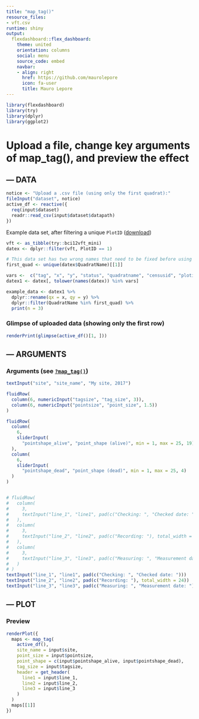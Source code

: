```yaml
---
title: "map_tag()"
resource_files:
- vft.csv
runtime: shiny
output:
  flexdashboard::flex_dashboard:
    theme: united
    orientation: columns
    social: menu
    source_code: embed
    navbar:
    - align: right
      href: https://github.com/maurolepore
      icon: fa-user
      title: Mauro Lepore
---
```


```r
library(flexdashboard)
library(try)
library(dplyr)
library(ggplot2)
```

Upload a file, change key arguments of map_tag(), and preview the effect
=======================================================================

--- DATA {data-width=350}
-----------------------------------------------------------------------

```r
notice <- "Upload a .csv file (using only the first quadrat):"
fileInput("dataset", notice)
active_df <- reactive({
  req(input$dataset)
  readr::read_csv(input$dataset$datapath)
})
```

Example data set, after filtering a unique `PlotID` ([download](https://goo.gl/qdLNFi))

```r
vft <- as_tibble(try::bci12vft_mini)
datex <- dplyr::filter(vft, PlotID == 1)

# This data set has two wrong names that need to be fixed before using map_tag()
first_quad <- unique(datex$QuadratName)[[1]]

vars <-  c("tag", "x", "y", "status", "quadratname", "censusid", "plotid")
datex1 <- datex[, tolower(names(datex)) %in% vars]

example_data <- datex1 %>% 
  dplyr::rename(qx = x, qy = y) %>% 
  dplyr::filter(QuadratName %in% first_quad) %>% 
  print(n = 3)
```

### Glimpse of uploaded data (showing only the first row) {data-height=35}

```r
renderPrint(glimpse(active_df()[1, ]))
```

--- ARGUMENTS {data-width=250}
-----------------------------------------------------------------------

### Arguments (see [`?map_tag()`](https://goo.gl/86gjjB)) {data-height=65}

```r
textInput("site", "site_name", "My site, 2017")

fluidRow(
  column(6, numericInput("tagsize", "tag_size", 3)),
  column(6, numericInput("pointsize", "point_size", 1.5))
)

fluidRow(
  column(
    6, 
    sliderInput(
      "pointshape_alive", "point_shape (alive)", min = 1, max = 25, 19)
  ),
  column(
    6, 
    sliderInput(
      "pointshape_dead", "point_shape (dead)", min = 1, max = 25, 4)
  )
)


# fluidRow(
#   column(
#     3,
#     textInput("line_1", "line1", pad(c("Checking: ", "Checked date: ")))
#   ),
#   column(
#     3,
#     textInput("line_2", "line2", pad(c("Recording: "), total_width = 24))
#   ),
#   column(
#     3,
#     textInput("line_3", "line3", pad(c("Measuring: ", "Measurement date: ")))
#   )
# )
textInput("line_1", "line1", pad(c("Checking: ", "Checked date: ")))
textInput("line_2", "line2", pad(c("Recording: "), total_width = 24))
textInput("line_3", "line3", pad(c("Measuring: ", "Measurement date: ")))
```

--- PLOT {data-width=350}
-----------------------------------------------------------------------

### Preview

```r
renderPlot({
  maps <- map_tag(
    active_df(), 
    site_name = input$site,
    point_size = input$pointsize,
    point_shape = c(input$pointshape_alive, input$pointshape_dead),
    tag_size = input$tagsize,
    header = get_header(
      line1 = input$line_1,
      line2 = input$line_2,
      line3 = input$line_3
    )
  )
  maps[[1]]
})
```

